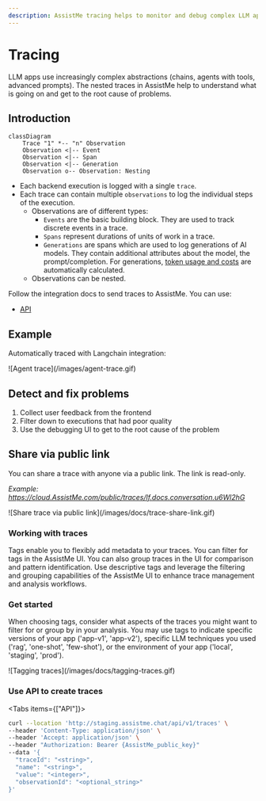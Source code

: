```yaml
---
description: AssistMe tracing helps to monitor and debug complex LLM apps such as chains and agents.
---
```


# Tracing

LLM apps use increasingly complex abstractions (chains, agents with tools, advanced prompts). The nested traces in AssistMe help to understand what is going on and get to the root cause of problems.

## Introduction

```mermaid
classDiagram
    Trace "1" *-- "n" Observation
    Observation <|-- Event
    Observation <|-- Span
    Observation <|-- Generation
    Observation o-- Observation: Nesting
```

- Each backend execution is logged with a single `trace`.
- Each trace can contain multiple `observations` to log the individual steps of the execution.
  - Observations are of different types:
    - `Events` are the basic building block. They are used to track discrete events in a trace.
    - `Spans` represent durations of units of work in a trace.
    - `Generations` are spans which are used to log generations of AI models. They contain additional attributes about the model, the prompt/completion. For generations, [token usage and costs](/docs/model-usage-and-cost) are automatically calculated.
  - Observations can be nested.

Follow the integration docs to send traces to AssistMe. You can use:

- [API](/docs/api)

## Example

Automatically traced with Langchain integration:

<Frame>![Agent trace](/images/agent-trace.gif)</Frame>

## Detect and fix problems

1. Collect user feedback from the frontend
2. Filter down to executions that had poor quality
3. Use the debugging UI to get to the root cause of the problem

## Share via public link

You can share a trace with anyone via a public link. The link is read-only.

_Example: https://cloud.AssistMe.com/public/traces/lf.docs.conversation.u6Wl2hG_

<Frame>![Share trace via public link](/images/docs/trace-share-link.gif)</Frame>

### Working with traces

Tags enable you to flexibly add metadata to your traces.
You can filter for tags in the AssistMe UI. You can also group traces in the UI for comparison and pattern identification.
Use descriptive tags and leverage the filtering and grouping capabilities of the AssistMe UI to enhance trace management and analysis workflows.

### Get started

When choosing tags, consider what aspects of the traces you might want to filter for or group by in your analysis. You may use tags to indicate specific versions of your app ('app-v1', 'app-v2'), specific LLM techniques you used ('rag', 'one-shot', 'few-shot'), or the environment of your app ('local', 'staging', 'prod').

<Frame>![Tagging traces](/images/docs/tagging-traces.gif)</Frame>


### Use API to create traces

<Tabs items={["API"]}>
  <Tab>
 
  ```bash
  curl --location 'http://staging.assistme.chat/api/v1/traces' \
  --header 'Content-Type: application/json' \
  --header 'Accept: application/json' \
  --header "Authorization: Bearer {AssistMe_public_key}"
  --data '{
    "traceId": "<string>",
    "name": "<string>",
    "value": "<integer>",
    "observationId": "<optional_string>"
  }'
  ```
 
  </Tab>

</Tabs>